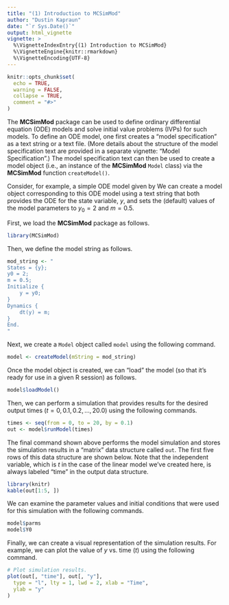 ```yaml
---
title: "(1) Introduction to MCSimMod"
author: "Dustin Kapraun"
date: "`r Sys.Date()`"
output: html_vignette
vignette: >
  %\VignetteIndexEntry{(1) Introduction to MCSimMod}
  %\VignetteEngine{knitr::rmarkdown}
  %\VignetteEncoding{UTF-8}
---
```


```r
knitr::opts_chunk$set(
  echo = TRUE,
  warning = FALSE,
  collapse = TRUE,
  comment = "#>"
)
```

The **MCSimMod** package can be used to define ordinary differential equation (ODE) models and solve initial value problems (IVPs) for such models. To define an ODE model, one first creates a "model specification" as a text string or a text file. (More details about the structure of the model specification text are provided in a separate vignette: "Model Specification".) The model specification text can then be used to create a model object (i.e., an instance of the **MCSimMod** `Model` class) via the **MCSimMod** function `createModel()`.

Consider, for example, a simple ODE model given by
\begin{align}
  \frac{\textrm{d}}{\textrm{d}t}y(t) &= m, \\
  y(0) &= y_0.
\end{align}
We can create a model object corresponding to this ODE model using a text string that both provides the ODE for the state variable, $y$, and sets the (default) values of the model parameters to $y_0 = 2$ and $m = 0.5$.

First, we load the **MCSimMod** package as follows.
```r
library(MCSimMod)
```

Then, we define the model string as follows.
```r
mod_string <- "
States = {y};
y0 = 2;
m = 0.5;
Initialize {
    y = y0;
}
Dynamics {
    dt(y) = m;
}
End.
"
```
Next, we create a `Model` object called `model` using the following command.
```r
model <- createModel(mString = mod_string)
```

Once the model object is created, we can "load" the model (so that it's ready for use in a given R session) as follows.
```r
model$loadModel()
```

Then, we can perform a simulation that provides results for the desired output times ($t = 0, 0.1, 0.2, \ldots, 20.0$) using the following commands.
```r
times <- seq(from = 0, to = 20, by = 0.1)
out <- model$runModel(times)
```

The final command shown above performs the model simulation and stores the simulation results in a "matrix" data structure called `out`. The first five rows of this data structure are shown below. Note that the independent variable, which is $t$ in the case of the linear model we've created here, is always labeled "time" in the output data structure.
```r
library(knitr)
kable(out[1:5, ])
```

We can examine the parameter values and initial conditions that were used for this simulation with the following commands.
```r
model$parms
model$Y0
```

Finally, we can create a visual representation of the simulation results. For example, we can plot the value of $y$ vs. time ($t$) using the following command.
```r
# Plot simulation results.
plot(out[, "time"], out[, "y"],
  type = "l", lty = 1, lwd = 2, xlab = "Time",
  ylab = "y"
)
```
